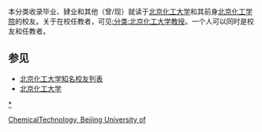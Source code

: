 {{Catnav|页面分类|人物|校友|大学校友|中国大学校友|中华人民共和国大学校友}}

本分类收录毕业、肄业和其他（曾/现）就读于[[北京化工大学|北京化工大学]]和其前身[[北京化工学院|北京化工学院]]的校友。关于在校任教者，可见[[:分类:北京化工大学教授|:分类:北京化工大学教授]]。一个人可以同时是校友和任教者。

==参见==
*[[北京化工大学知名校友列表|北京化工大学知名校友列表]]
*[[北京化工大学|北京化工大学]]

[[Category:北京高校校友|ChemicalTechnology, Beijing University of]]
[[category:北京化工大学|*]]